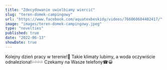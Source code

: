 ```yaml
---
title: "Zdecydowanie uwielbiamy wiercić"
slug: "teren-domek-campingowy"
url: "https://www.facebook.com/aquatexbeskidy/videos/766060604402417/"
image: "images/teren-domek-campingowy.jpeg"
type: "novelties"
published: true
date: "2022-06-13"
showDate: true
---
```


Kolejny dzień pracy w terenie!💪 Takie klimaty lubimy, a woda oczywiście odnaleziona!💦💦💦💦
Czekamy na Wasze telefony☎😀

